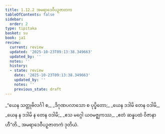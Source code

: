 ```yaml
---
title: 1.12.2 အမရာဒေဝီပဉှဇာတက
tableOfContents: false
sidebar:
  order: 2
type: tipitaka
basket: su
book: ja1
review:
  current: review
  updated: '2025-10-23T09:13:38.349663'
  updated_by: ''
  notes: ''
  history:
  - state: review
    date: '2025-10-23T09:13:38.349663'
    updated_by: ''
    notes: ''
    previous_state: draft
---
```



<ReviewStatus review={frontmatter.review} showDetails={true} />

<HypothesisAnnotation frontmatter={frontmatter} />

<DynamicBreadcrumb />

<Division number="112" book="ja1" e="ch" v="22" p="26">

<Paragraph number="249" type="verses" book="ja1">
_“ယေန သတ္တုဗိလင်္ဂါ စ,_  
_ဒိဂုဏပလာသော စ ပုပ္ဖိတော;_  
_ယေန ဒဒါမိ တေန ဝဒါမိ,_  
_ယေန န ဒဒါမိ န တေန ဝဒါမိ;_  
_ဧသ မဂ္ဂေါ ယဝမဇ္ဈကဿ,_  
_ဧတံ ဆန္နပထံ ဝိဇာနာဟီ”တိ._  


</Paragraph>
</Division>

<Paragraph number="250" type="center" book="ja1">
အမရာဒေဝီပဉှဇာတကံ ဒုတိယံ.
</Paragraph>